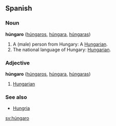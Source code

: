 ==Spanish==
===Noun===
'''húngaro''' ([[húngaros]], [[húngara]], [[húngaras]])

# A (male) person from Hungary: A [[Hungarian]].
# The national language of Hungary: [[Hungarian]].

===Adjective===
'''húngaro''' ([[húngaros]], [[húngara]], [[húngaras]])

#[[Hungarian]]

===See also===
*[[Hungria]]

[[sv:húngaro]]